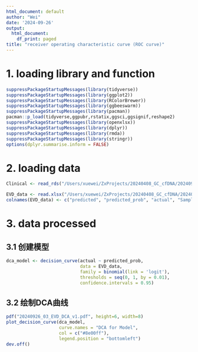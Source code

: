 ```yaml
---
html_document: default
author: "Wei"
date: '2024-09-26'
output:
  html_document:
    df_print: paged
title: "receiver operating characteristic curve (ROC curve)"
---
```


# 1. loading library and function
```r
suppressPackageStartupMessages(library(tidyverse))
suppressPackageStartupMessages(library(ggplot2))
suppressPackageStartupMessages(library(RColorBrewer))
suppressPackageStartupMessages(library(ggbeeswarm))
suppressPackageStartupMessages(library(pacman))
pacman::p_load(tidyverse,ggpubr,rstatix,ggsci,ggsignif,reshape2)
suppressPackageStartupMessages(library(openxlsx))
suppressPackageStartupMessages(library(dplyr))
suppressPackageStartupMessages(library(rmda))
suppressPackageStartupMessages(library(stringr))
options(dplyr.summarise.inform = FALSE)

```

# 2. loading data
```r
Clinical <- read_rds("/Users/xuewei/ZxProjects/20240408_GC_cfDNA/202409/31_Clinical_information/GC_Clinical_info_20240925.rds")

EVD_data <- read.xlsx("/Users/xuewei/ZxProjects/20240408_GC_cfDNA/202409/32_AUC/Top100_features/External_val.xlsx", sheet = 1, skipEmptyRows = FALSE, colNames = TRUE)
colnames(EVD_data) <- c("predicted", "predicted_prob", "actual", "Sample")

```

# 3. data processed
## 3.1 创建模型
```r
dca_model <- decision_curve(actual ~ predicted_prob, 
                            data = EVD_data, 
                            family = binomial(link = 'logit'), 
                            thresholds = seq(0, 1, by = 0.01), 
                            confidence.intervals = 0.95)

```

## 3.2 绘制DCA曲线
```r
pdf("20240926_03_EVD_DCA_v1.pdf", height=6, width=8)
plot_decision_curve(dca_model, 
                    curve.names = "DCA for Model", 
                    col = c("#8e00ff"),
                    legend.position = "bottomleft")
dev.off()

```

